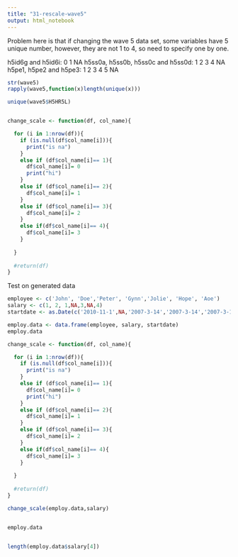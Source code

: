 ```yaml
---
title: "31-rescale-wave5"
output: html_notebook
---
```



Problem here is that if changing the wave 5 data set, some variables have 5 unique number, however, they are not 1 to 4, so need to specify one by one.

h5id6g and h5id6i: 0 1 NA
h5ss0a, h5ss0b, h5ss0c and h5ss0d: 1 2 3 4 NA
h5pe1, h5pe2 and h5pe3: 1 2 3 4 5 NA

```r
str(wave5)
rapply(wave5,function(x)length(unique(x)))

unique(wave5$H5HR5L)


change_scale <- function(df, col_name){

  for (i in 1:nrow(df)){
    if (is.null(df$col_name[i])){
      print("is na")
    }
    else if (df$col_name[i]== 1){
      df$col_name[i]= 0
      print("hi")
    }
    else if (df$col_name[i]== 2){
      df$col_name[i]= 1
    }
    else if (df$col_name[i]== 3){
      df$col_name[i]= 2
    }
    else if(df$col_name[i]== 4){
      df$col_name[i]= 3
    }
    
  }
  
  #return(df)
}

```



Test on generated data
```r
employee <- c('John', 'Doe','Peter', 'Gynn','Jolie', 'Hope', 'Aoe')
salary <- c(1, 2, 1,NA,3,NA,4)
startdate <- as.Date(c('2010-11-1',NA,'2007-3-14','2007-3-14','2007-3-14','2007-3-14','2007-3-14'))

employ.data <- data.frame(employee, salary, startdate)
employ.data

change_scale <- function(df, col_name){

  for (i in 1:nrow(df)){
    if (is.null(df$col_name[i])){
      print("is na")
    }
    else if (df$col_name[i]== 1){
      df$col_name[i]= 0
      print("hi")
    }
    else if (df$col_name[i]== 2){
      df$col_name[i]= 1
    }
    else if (df$col_name[i]== 3){
      df$col_name[i]= 2
    }
    else if(df$col_name[i]== 4){
      df$col_name[i]= 3
    }
    
  }
  
  #return(df)
}

change_scale(employ.data,salary)


employ.data


length(employ.data$salary[4])
```

